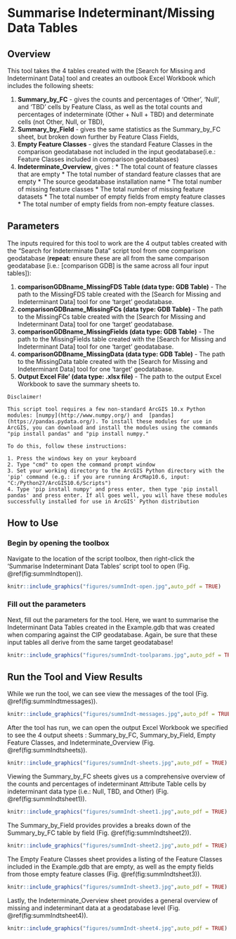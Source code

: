 # Summarise Indeterminant/Missing Data Tables {#summIndt}


## Overview
This tool takes the 4 tables created with the [Search for Missing and Indeterminant Data] tool and creates an outbook Excel Workbook which includes the following sheets:

  1. **Summary_by_FC** - gives the counts and percentages of 'Other', 'Null', and 'TBD' cells by Feature Class, as well as the total counts and percentages of indeterminate (Other + Null + TBD) and determinate cells (not Other, Null, or TBD), 
  2. **Summary_by_Field** - gives the same statistics as the Summary_by_FC sheet, but broken down further by Feature Class Fields,
  3. **Empty Feature Classes** - gives the standard Feature Classes in the comparison geodatabase not included in the input geodatabase(i.e.: Feature Classes included in comparison geodatabases)
  4. **Indeterminate_Overview**, gives :
    * The total count of feature classes that are empty
    * The total number of standard feature classes that are empty
    * The source geodatabase installation name
    * The total number of missing feature classes
    * The total number of missing feature datasets
    * The total number of empty fields from empty feature classes
    * The total number of empty fields from non-empty feature classes. 


## Parameters
The inputs required for this tool to work are the 4 output tables created with the "Search for Indeterminate Data" script tool from one comparison geodatabase (**repeat:** ensure these are all from the same comparison geodatabase [i.e.: [comparison GDB] is the same across all four input tables]):

1. **comparisonGDBname_MissingFDS Table (data type: GDB Table)** - The path to the MissingFDS table created with the [Search for Missing and Indeterminant Data] tool for one 'target' geodatabase.
2. **comparisonGDBname_MissingFCs (data type: GDB Table)** - The path to the MissingFCs table created with the [Search for Missing and Indeterminant Data] tool for one 'target' geodatabase.
3. **comparisonGDBname_MissingFields (data type: GDB Table)** - The path to the MissingFields table created with the [Search for Missing and Indeterminant Data] tool for one 'target' geodatabase.
4. **comparisonGDBname_MissingData (data type: GDB Table)** - The path to the MissingData table created with the [Search for Missing and Indeterminant Data] tool for one 'target' geodatabase.
5. **Output Excel File' (data type: .xlsx file)** - The path to the output Excel Workbook to save the summary sheets to.


```block2
Disclaimer!
```
```block2
This script tool requires a few non-standard ArcGIS 10.x Python modules: [numpy](http://www.numpy.org/) and  [pandas](https://pandas.pydata.org/). To install these modules for use in ArcGIS, you can download and install the modules using the commands "pip install pandas" and "pip install numpy." 

To do this, follow these instructions:  

1. Press the windows key on your keyboard
2. Type "cmd" to open the command prompt window
3. Set your working directory to the ArcGIS Python directory with the 'pip' command (e.g.: if you are running ArcMap10.6, input: "C:/Python27/ArcGIS10.6/Scripts")
4. Type 'pip install numpy' and press enter, then type 'pip install pandas' and press enter. If all goes well, you will have these modules successfully installed for use in ArcGIS' Python distribution 

```




## How to Use
### Begin by opening the toolbox  
Navigate to the location of the script toolbox, then right-click the 'Summarise Indeterminant Data Tables' script tool to open (Fig. \@ref(fig:summIndtopen)).
```r
knitr::include_graphics("figures/summIndt-open.jpg",auto_pdf = TRUE)
```
###  Fill out the parameters 
Next, fill out the parameters for the tool. Here, we want to summarise the Indeterminant Data Tables created in the Example.gdb that was created when comparing against the CIP geodatabase. Again, be sure that these input tables all derive from the same target geodatabase!
```r
knitr::include_graphics("figures/summIndt-toolparams.jpg",auto_pdf = TRUE)
```
## Run the Tool and View Results
While we run the tool, we can see view the messages of the tool  (Fig. \@ref(fig:summIndtmessages)).
```r
knitr::include_graphics("figures/summIndt-messages.jpg",auto_pdf = TRUE)
```
After the tool has run, we can open the output Excel Workbook we specified to see the 4 output sheets : Summary_by_FC, Summary_by_Field, Empty Feature Classes, and Indeterminate_Overview (Fig. \@ref(fig:summIndtsheets)). 
```r
knitr::include_graphics("figures/summIndt-sheets.jpg",auto_pdf = TRUE)
```
Viewing the Summary_by_FC sheets gives us a comprehensive overview of the counts and percentages of indeterminant Attribute Table cells by indeterminant data type (i.e.: Null, TBD, and Other) (Fig. \@ref(fig:summIndtsheet1)). 
```r
knitr::include_graphics("figures/summIndt-sheet1.jpg",auto_pdf = TRUE)
```
The Summary_by_Field provides provides a breaks down of the Summary_by_FC table by field (Fig. \@ref(fig:summIndtsheet2)). 
```r
knitr::include_graphics("figures/summIndt-sheet2.jpg",auto_pdf = TRUE)
```
The Empty Feature Classes sheet provides a listing of the Feature Classes included in the Example.gdb that are empty, as well as the empty fields from those empty feature classes (Fig. \@ref(fig:summIndtsheet3)). 
```r
knitr::include_graphics("figures/summIndt-sheet3.jpg",auto_pdf = TRUE)
```
Lastly, the Indeterminate_Overview sheet provides a general overview of missing and indeterminant data at a geodatabase level (Fig. \@ref(fig:summIndtsheet4)). 
```r
knitr::include_graphics("figures/summIndt-sheet4.jpg",auto_pdf = TRUE)
```